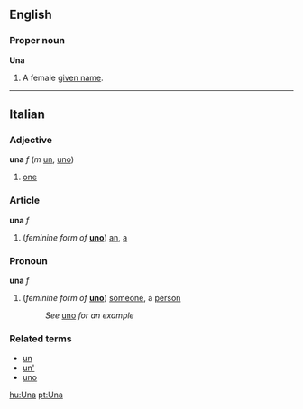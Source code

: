 ==English==
===Proper noun===
'''Una'''

#A female [[given name]].

----
==Italian==
===Adjective===
'''una''' ''f'' (''m'' [[un#Italian|un]], [[uno#Italian|uno]])

#[[one]]

===Article===
'''una''' ''f''

#(''feminine form of'' '''[[uno]]''') [[an]], [[a]]

===Pronoun===
'''una''' ''f''

#(''feminine form of'' '''[[uno]]''') [[someone]], a [[person]]
#:''See'' [[uno]] ''for an example''

===Related terms===
*[[un#Italian|un]]
*[[un'#Italian|un']]
*[[uno#Italian|uno]]

[[hu:Una]]
[[pt:Una]]